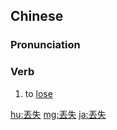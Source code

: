 {{also|丢失}}
==Chinese==
{{zh-forms|s=丢失}}

===Pronunciation===
{{zh-pron
|m=diūshī
|c=diu1 sat1
|cat=v
}}

===Verb===
{{zh-verb}}

# to [[lose]]

{{zh-cat|Advanced}}

[[hu:丟失]]
[[mg:丟失]]
[[ja:丟失]]